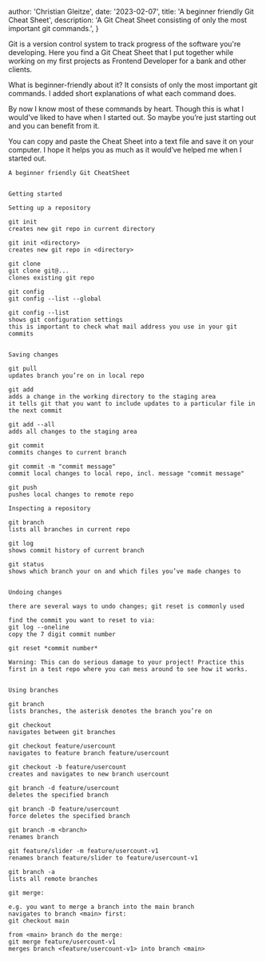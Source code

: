 
  author: 'Christian Gleitze',
  date: '2023-02-07',
  title: 'A beginner friendly Git Cheat Sheet',
  description:
    'A Git Cheat Sheet consisting of only the most important git commands.',
}


Git is a version control system to track progress of the software you're developing. Here you find a Git Cheat Sheet that I put together while working on my first projects as Frontend Developer for a bank and other clients.

What is beginner-friendly about it? It consists of only the most important git commands. I added short explanations of what each command does.

By now I know most of these commands by heart. Though this is what I would’ve liked to have when I started out. So maybe you’re just starting out and you can benefit from it.

You can copy and paste the Cheat Sheet into a text file and save it on your computer. I hope it helps you as much as it would’ve helped me when I started out.

```text title="Git Cheat Sheet"
A beginner friendly Git CheatSheet


Getting started

Setting up a repository

git init
creates new git repo in current directory

git init <directory>
creates new git repo in <directory>

git clone
git clone git@...
clones existing git repo

git config
git config --list --global

git config --list
shows git configuration settings
this is important to check what mail address you use in your git commits


Saving changes

git pull
updates branch you’re on in local repo

git add
adds a change in the working directory to the staging area
it tells git that you want to include updates to a particular file in the next commit

git add --all
adds all changes to the staging area

git commit
commits changes to current branch

git commit -m "commit message"
commit local changes to local repo, incl. message "commit message"

git push
pushes local changes to remote repo 

Inspecting a repository

git branch
lists all branches in current repo

git log
shows commit history of current branch

git status
shows which branch your on and which files you’ve made changes to


Undoing changes

there are several ways to undo changes; git reset is commonly used

find the commit you want to reset to via:
git log --oneline
copy the 7 digit commit number

git reset *commit number*

Warning: This can do serious damage to your project! Practice this first in a test repo where you can mess around to see how it works.


Using branches

git branch
lists branches, the asterisk denotes the branch you’re on

git checkout
navigates between git branches

git checkout feature/usercount
navigates to feature branch feature/usercount

git checkout -b feature/usercount
creates and navigates to new branch usercount

git branch -d feature/usercount
deletes the specified branch

git branch -D feature/usercount
force deletes the specified branch

git branch -m <branch>
renames branch

git feature/slider -m feature/usercount-v1
renames branch feature/slider to feature/usercount-v1

git branch -a
lists all remote branches

git merge:

e.g. you want to merge a branch into the main branch
navigates to branch <main> first:
git checkout main

from <main> branch do the merge:
git merge feature/usercount-v1
merges branch <feature/usercount-v1> into branch <main>
```
